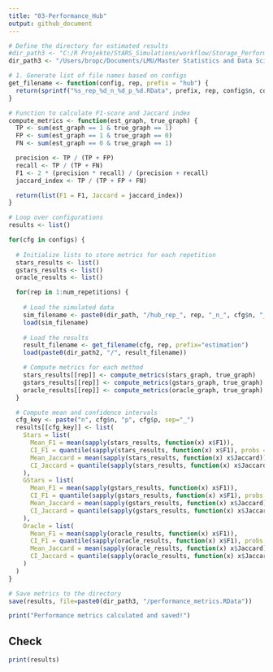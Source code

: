```yaml
---
title: "03-Performance_Hub"
output: github_document
---
```


```r

# Define the directory for estimated results
#dir_path3 <- "C:/R Projekte/StARS_Simulations/workflow/Storage_Performance_Hub"
dir_path3 <- "/Users/bropc/Documents/LMU/Master Statistics and Data Science/Masterarbeit/R Master/StARS_Simulations/workflow/Storage_Performance_Hub"

# 1. Generate list of file names based on configs
get_filename <- function(config, rep, prefix = "hub") {
  return(sprintf("%s_rep_%d_n_%d_p_%d.RData", prefix, rep, config$n, config$p))
}

# Function to calculate F1-score and Jaccard index
compute_metrics <- function(est_graph, true_graph) {
  TP <- sum(est_graph == 1 & true_graph == 1)
  FP <- sum(est_graph == 1 & true_graph == 0)
  FN <- sum(est_graph == 0 & true_graph == 1)

  precision <- TP / (TP + FP)
  recall <- TP / (TP + FN)
  F1 <- 2 * (precision * recall) / (precision + recall)
  jaccard_index <- TP / (TP + FP + FN)

  return(list(F1 = F1, Jaccard = jaccard_index))
}

# Loop over configurations
results <- list()

for(cfg in configs) {
  
  # Initialize lists to store metrics for each repetition
  stars_results <- list()
  gstars_results <- list()
  oracle_results <- list()

  for(rep in 1:num_repetitions) {
    
    # Load the simulated data
    sim_filename <- paste0(dir_path, "/hub_rep_", rep, "_n_", cfg$n, "_p_", cfg$p, ".RData")
    load(sim_filename)
    
    # Load the results
    result_filename <- get_filename(cfg, rep, prefix="estimation")
    load(paste0(dir_path2, "/", result_filename))

    # Compute metrics for each method
    stars_results[[rep]] <- compute_metrics(stars_graph, true_graph)
    gstars_results[[rep]] <- compute_metrics(gstars_graph, true_graph)
    oracle_results[[rep]] <- compute_metrics(oracle_graph, true_graph)
  }

  # Compute mean and confidence intervals
  cfg_key <- paste("n", cfg$n, "p", cfg$p, sep="_")
  results[[cfg_key]] <- list(
    Stars = list(
      Mean_F1 = mean(sapply(stars_results, function(x) x$F1)),
      CI_F1 = quantile(sapply(stars_results, function(x) x$F1), probs = c(0.025, 0.975)),
      Mean_Jaccard = mean(sapply(stars_results, function(x) x$Jaccard)),
      CI_Jaccard = quantile(sapply(stars_results, function(x) x$Jaccard), probs = c(0.025, 0.975))
    ),
    GStars = list(
      Mean_F1 = mean(sapply(gstars_results, function(x) x$F1)),
      CI_F1 = quantile(sapply(gstars_results, function(x) x$F1), probs = c(0.025, 0.975)),
      Mean_Jaccard = mean(sapply(gstars_results, function(x) x$Jaccard)),
      CI_Jaccard = quantile(sapply(gstars_results, function(x) x$Jaccard), probs = c(0.025, 0.975))
    ),
    Oracle = list(
      Mean_F1 = mean(sapply(oracle_results, function(x) x$F1)),
      CI_F1 = quantile(sapply(oracle_results, function(x) x$F1), probs = c(0.025, 0.975)),
      Mean_Jaccard = mean(sapply(oracle_results, function(x) x$Jaccard)),
      CI_Jaccard = quantile(sapply(oracle_results, function(x) x$Jaccard), probs = c(0.025, 0.975))
    )
  )
}

# Save metrics to the directory
save(results, file=paste0(dir_path3, "/performance_metrics.RData"))

print("Performance metrics calculated and saved!")

```

## Check
```r
print(results)

```

